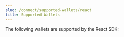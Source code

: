 ```yaml
---
slug: /connect/supported-wallets/react
title: Supported Wallets
---
```



The following wallets are supported by the React SDK:

<div className="row" style={{ marginBottom: 12, padding: 8, paddingTop: 0 }}>
  <div className="col col--4" style={{ padding: 8 }}>
    <QuickstartCard
      name="Smart Wallet"
      link="/react/react.smartwallet"
      image="/assets/wallets/smart-wallet.svg"
      description="Deploy and connect ERC-4337 compatible smart contract wallets."
    />
  </div>
  <div className="col col--4" style={{ padding: 8 }}>
    <QuickstartCard
      name="Local Wallet"
      link="/react/react.localwallet"
      image="/assets/wallets/local-wallet.svg"
      description="Generate wallets for new users"
    />
  </div>
  <div className="col col--4" style={{ padding: 8 }}>
    <QuickstartCard
      name="Safe"
      link="/react/react.safewallet"
      image="/assets/wallets/gnosis.png"
      description="Connect to multi-sig wallets via Safe"
    />
  </div>
  <div className="col col--4" style={{ padding: 8 }}>
    <QuickstartCard
      name="Paper"
      link="/react/react.paperwallet"
      image="/assets/wallets/paper.svg"
      description="Connect with email, phone number or social login"
    />
  </div>
  <div className="col col--4" style={{ padding: 8 }}>
    <QuickstartCard
      name="MetaMask"
      link="/react/react.metamaskwallet"
      image="/assets/wallets/metamask.png"
      description="Connect with MetaMask (default)"
    />
  </div>
  <div className="col col--4" style={{ padding: 8 }}>
    <QuickstartCard
      name="Rainbow"
      link="/react/react.rainbowwallet"
      image="/assets/wallets/rainbow.png"
      description="Connect with Rainbow (default)"
    />
  </div>
  <div className="col col--4" style={{ padding: 8 }}>
    <QuickstartCard
      name="Coinbase"
      link="/react/react.coinbasewallet (default)"
      image="/assets/wallets/coinbase.png"
      description="Connect with Coinbase Wallet"
    />
  </div>
  <div className="col col--4" style={{ padding: 8 }}>
    <QuickstartCard
      name="Trust"
      link="/react/react.trustwallet"
      image="/assets/wallets/trust.png"
      description="Connect with Trust Wallet (default)"
    />
  </div>
  <div className="col col--4" style={{ padding: 8 }}>
    <QuickstartCard
      name="WalletConnect"
      link="/react/react.walletconnectwallet"
      image="/assets/wallets/walletconnect.svg"
      description="Connect with Wallet Connect (default)"
    />
  </div>
  <div className="col col--4" style={{ padding: 8 }}>
    <QuickstartCard
      name="Blockto"
      link="/react/react.blocktowallet"
      image="/assets/wallets/blockto.png"
      description="An ERC-4337 compatible smart wallet."
    />
  </div>
  <div className="col col--4" style={{ padding: 8 }}>
    <QuickstartCard
      name="Frame"
      link="/react/react.framewallet"
      image="/assets/wallets/framemint.png"
      description="Runs as a native desktop application on MacOS, Windows and Linux"
    />
  </div>
  <div className="col col--4" style={{ padding: 8 }}>
    <QuickstartCard
      name="Magic Link"
      link="/react/react.magiclink"
      image="/assets/wallets/magic.png"
      description="Connect with email, phone number or social Login"
    />
  </div>
  <div className="col col--4" style={{ padding: 8 }}>
    <QuickstartCard
      name="Zerion"
      link="/react/react.zerionwallet"
      image="/assets/wallets/zerion.svg"
      description="Connect with Zerion Wallet (default)"
    />
  </div>
  <div className="col col--4" style={{ padding: 8 }}>
    <QuickstartCard
      name="Phantom"
      link="/react/react.phantomwallet"
      image="/assets/wallets/phantom.svg"
      description="Connect with Phantom Wallet (default)"
    />
  </div>
</div>
